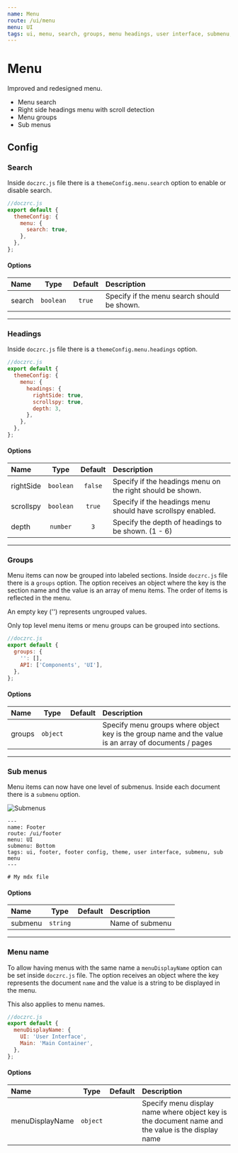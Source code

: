 ```yaml
---
name: Menu
route: /ui/menu
menu: UI
tags: ui, menu, search, groups, menu headings, user interface, submenu, sub menu, inline menu
---
```



# Menu

Improved and redesigned menu.

- Menu search
- Right side headings menu with scroll detection
- Menu groups
- Sub menus

## Config

### Search

Inside `doczrc.js` file there is a `themeConfig.menu.search` option to enable or disable search.

```js
//doczrc.js
export default {
  themeConfig: {
    menu: {
      search: true,
    },
  },
};
```

#### Options

| Name   |   Type    | Default | Description                                 |
| :----- | :-------: | :-----: | :------------------------------------------ |
| search | `boolean` | `true`  | Specify if the menu search should be shown. |

<hr />

### Headings

Inside `doczrc.js` file there is a `themeConfig.menu.headings` option.

```js
//doczrc.js
export default {
  themeConfig: {
    menu: {
      headings: {
        rightSide: true,
        scrollspy: true,
        depth: 3,
      },
    },
  },
};
```

#### Options

| Name      |   Type    | Default | Description                                                 |
| :-------- | :-------: | :-----: | :---------------------------------------------------------- |
| rightSide | `boolean` | `false` | Specify if the headings menu on the right should be shown.  |
| scrollspy | `boolean` | `true`  | Specify if the headings menu should have scrollspy enabled. |
| depth     | `number`  |   `3`   | Specify the depth of headings to be shown. (1 - 6)          |

<hr />

### Groups

Menu items can now be grouped into labeled sections. Inside `doczrc.js` file there is a `groups` option.
The option receives an object where the key is the section name and the value is an array of menu items.
The order of items is reflected in the menu.

<Hint type="info">An empty key ('') represents ungrouped values.</Hint>

<Hint type="warning">
  Only top level menu items or menu groups can be grouped into sections.
</Hint>

```js
//doczrc.js
export default {
  groups: {
    '': [],
    API: ['Components', 'UI'],
  },
};
```

#### Options

| Name   |   Type   | Default | Description                                                                                           |
| :----- | :------: | :-----: | :---------------------------------------------------------------------------------------------------- |
| groups | `object` |         | Specify menu groups where object key is the group name and the value is an array of documents / pages |

<hr />

### Sub menus

Menu items can now have one level of submenus.
Inside each document there is a `submenu` option.

<img src={submenuPic} alt="Submenus" />

```mdx
---
name: Footer
route: /ui/footer
menu: UI
submenu: Bottom
tags: ui, footer, footer config, theme, user interface, submenu, sub menu
---

# My mdx file
```

#### Options

| Name    |   Type   | Default | Description     |
| :------ | :------: | :-----: | :-------------- |
| submenu | `string` |         | Name of submenu |

<hr />

### Menu name

To allow having menus with the same name a `menuDisplayName` option can be set inside `doczrc.js` file.
The option receives an object where the key represents the document `name` and the value is a string to be displayed in the menu.

<Hint type="warning">
  This also applies to <InlineCode>menu</InlineCode> names.
</Hint>

```js
//doczrc.js
export default {
  menuDisplayName: {
    UI: 'User Interface',
    Main: 'Main Container',
  },
};
```

#### Options

| Name            |   Type   | Default | Description                                                                                       |
| :-------------- | :------: | :-----: | :------------------------------------------------------------------------------------------------ |
| menuDisplayName | `object` |         | Specify menu display name where object key is the document name and the value is the display name |
